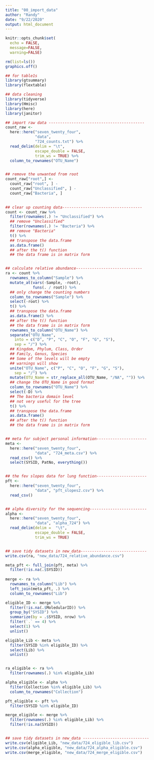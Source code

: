 ---
title: "00_import_data"
author: "Randy"
date: "9/22/2020"
output: html_document
---

```{r "setup", include=FALSE}
knitr::opts_chunk$set(
  echo = FALSE,
  message=FALSE, 
  warning=FALSE)

rm(list=ls())
graphics.off()
```

```{r "import packages", include=FALSE}
## for table1s
library(gtsummary)
library(flextable)

## data cleaning
library(tidyverse)
library(Hmisc)
library(here)
library(janitor)
```

```{r "import datasets", include=FALSE}
## import raw data ------------------------------------------
count_raw <- 
  here::here("seven_twenty_four", 
             "data", 
             "724_counts.txt") %>%
  read_delim(delim = "\t",
             escape_double = FALSE,
             trim_ws = TRUE) %>%
  column_to_rownames("OTU_Name")


## remove the unwanted from root
count_raw["root",] <-
  count_raw["root", ] -
  count_raw["Unclassified", ] -
  count_raw["Bacteria", ]
 

## clear up counting data-----------------------------------
count <- count_raw %>%
  filter(rownames(.) != "Unclassified") %>%
  ## remove "Unclassified"
  filter(rownames(.) != "Bacteria") %>%
  ## remove "Bacteria"
  t() %>%
  ## transpose the data.frame
  as.data.frame()
  ## after the t() function
  ## the data frame is in matrix form


## calculate relative abundance-----------------------------
ra <- count %>%
  rownames_to_column("Sample") %>%
  mutate_at(vars(-Sample, -root), 
            funs(. / root)) %>%
  ## only change the counting numbers
  column_to_rownames("Sample") %>%
  select(-root) %>%
  t() %>%
  ## transpose the data.frame
  as.data.frame() %>%
  ## after the t() function
  ## the data frame is in matrix form
  rownames_to_column("OTU_Name") %>%
  separate("OTU_Name",
    into = c("D", "P", "C", "O", "F", "G", "S"),
    sep = "/") %>%
  ## Kingdom, Phylum, Class, Order
  ## Family, Genus, Species
  ## Some of the levels will be empty
  ## warnings will show
  unite("OTU_Name", c("P", "C", "O", "F", "G", "S"),
    sep = "/") %>%
  mutate(OTU_Name = str_replace_all(OTU_Name, "/NA", "")) %>%
  ## change the OTU_Name in good format
  column_to_rownames("OTU_Name") %>%
  select(-D) %>%
  ## The bacteria domain level
  ## not very useful for the tree
  t() %>%
  ## transpose the data.frame
  as.data.frame()
  ## after the t() function
  ## the data frame is in matrix form


## meta for subject personal information----------------------
meta <- 
  here::here("seven_twenty_four", 
             "data", "724_meta.csv") %>%
  read_csv() %>%
  select(SYSID, PatNo, everything())


## the fev slopes data for lung function----------------------
pft <-   
  here::here("seven_twenty_four", 
             "data", "pft_slopes2.csv") %>%
  read_csv()


## alpha diversity for the sequencing-------------------------
alpha <- 
  here::here("seven_twenty_four", 
             "data", "alpha_724") %>%
  read_delim(delim =  "\t",
             escape_double = FALSE, 
             trim_ws = TRUE)


## save tidy datasets in new_data-----------------------------
write.csv(ra, "new_data/724_relative_abundance.csv")
```

```{r "merge datasets", message=FALSE, warning=FALSE}
meta_pft <- full_join(pft, meta) %>%
  filter(!is.na(.$SYSID)) 
  
merge <- ra %>%
  rownames_to_column("Lib") %>%
  left_join(meta_pft, .) %>%
  column_to_rownames("Lib")

eligible_ID <- merge %>%
  filter(!is.na(.$MoledularID)) %>%
  group_by("SYSID") %>%
  summarize(by = .$SYSID, nrow) %>%
  filter(`.` == 4) %>%
  select(1) %>%
  unlist()

eligible_Lib <- meta %>%
  filter(SYSID %in% eligible_ID) %>%
  select(Lib) %>%
  unlist()


ra_eligible <- ra %>%
  filter(rownames(.) %in% eligible_Lib)

alpha_eligible <- alpha %>%
  filter(Collection %in% eligible_Lib) %>%
  column_to_rownames("Collection")

pft_eligible <- pft %>%
  filter(SYSID %in% eligible_ID) 

merge_eligible <- merge %>%
  filter(rownames(.) %in% eligible_Lib) %>%
  filter(!is.na(SYSID))


## save tidy datasets in new_data -----------------------------
write.csv(eligible_Lib, "new_data/724_eligible_lib.csv")
write.csv(alpha_eligible, "new_data/724_alpha_eligible.csv")
write.csv(merge_eligible, "new_data/724_merge_eligible.csv")

```

